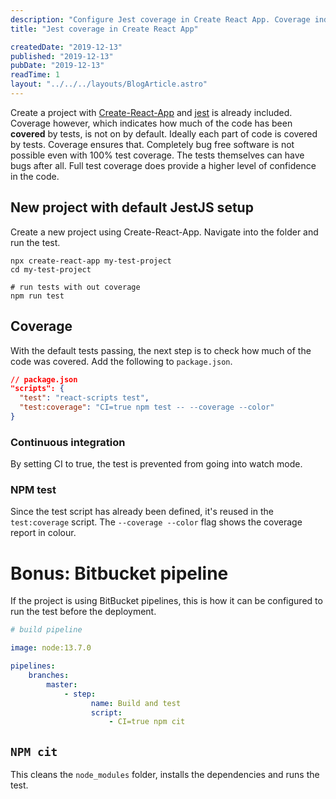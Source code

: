 ```yaml
---
description: "Configure Jest coverage in Create React App. Coverage indicates how much of the code is tested. A higher than 80% coverage is a decent indicator that the code is working as expected. "
title: "Jest coverage in Create React App"

createdDate: "2019-12-13"
published: "2019-12-13"
pubDate: "2019-12-13"
readTime: 1
layout: "../../../layouts/BlogArticle.astro"
---
```


Create a project with <a href="https://create-react-app.dev/" target="_blank">Create-React-App</a> and <a href="https://jestjs.io/" target="_blank">jest</a> is already included.
Coverage however, which indicates how much of the code has been **covered** by tests, is not on by default.
Ideally each part of code is covered by tests. Coverage ensures that.
Completely bug free software is not possible even with 100% test coverage.
The tests themselves can have bugs after all. Full test coverage does provide a higher level of confidence in the code.

## New project with default JestJS setup

Create a new project using Create-React-App.
Navigate into the folder and run the test.

```shell
npx create-react-app my-test-project
cd my-test-project

# run tests with out coverage
npm run test
```

## Coverage

With the default tests passing, the next step is to check how much of the code was covered.
Add the following to `package.json`.

```json
// package.json
"scripts": {
  "test": "react-scripts test",
  "test:coverage": "CI=true npm test -- --coverage --color"
}
```

### Continuous integration

By setting CI to true, the test is prevented from going into watch mode.

### NPM test

Since the test script has already been defined, it's reused in the `test:coverage` script.
The `--coverage --color` flag shows the coverage report in colour.

# Bonus: Bitbucket pipeline

If the project is using BitBucket pipelines, this is how it can be configured to run the test before the deployment.

```yaml
# build pipeline

image: node:13.7.0

pipelines:
    branches:
        master:
            - step:
                  name: Build and test
                  script:
                      - CI=true npm cit
```

## `NPM cit`

This cleans the `node_modules` folder, installs the dependencies and runs the test.
